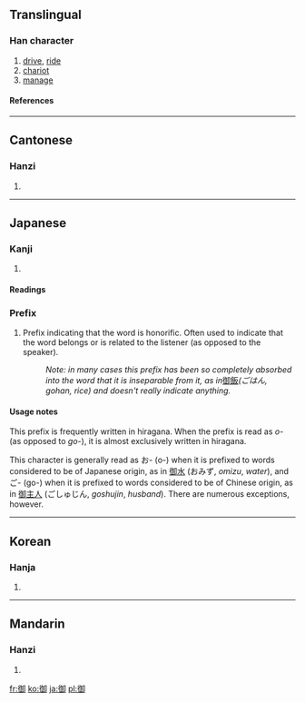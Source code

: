 {{see|御|禦}}
==Translingual==

===Han character===
{{Han char|rn=60|rad=彳|as=08|sn=11|four=2722<sub>0</sub>|canj=竹人人一中 (HOOML)|ids=⿰[[彳]][[卸]]}}
# [[drive]], [[ride]]
# [[chariot]]
# [[manage]]

====References====
{{Han ref|kx=0368.230|dkj=10157|dj=0693.050|hdz=20832.160|uh=5FA1|ud=24481|bh=B173|bd=45427}}

----

==Cantonese==

===Hanzi===
{{yue-hanzi|jyut=|y=yu6}}
# {{defn|Cantonese}}

----
==Japanese==

===Kanji===
{{ja-kanji|grade=c|rs=彳08}}
# {{defn|Japanese}} 

====Readings====
{{ja-readings|on=[[ぎょ]] ([[gyo]]), [[ご]] ([[go]])|kun=[[おん]] ([[on]]), [[おさめる]] ([[osameru]])}}

===Prefix===
{{ja-pos|k|prefix|hira=お|rom=o}}
{{ja-pos|k|prefix|hira=ご|rom=go|hidx=こ'}}

# Prefix indicating that the word is honorific.  Often used to indicate that the word belongs or is related to the listener (as opposed to the speaker).
#: ''Note: in many cases this prefix has been so completely absorbed into the word that it is inseparable from it, as in ''[[御飯]]'' (ごはん, gohan, rice) and doesn't really indicate anything.''

====Usage notes====
This prefix is frequently written in hiragana.  When the prefix is read as ''o-'' (as opposed to ''go-''), it is almost exclusively written in hiragana.

This character is generally read as お- (o-) when it is prefixed to words considered to be of Japanese origin, as in [[御水]] (おみず, ''omizu'', ''water''), and ご- (go-) when it is prefixed to words considered to be of Chinese origin, as in [[御主人]] (ごしゅじん, ''goshujin'', ''husband'').  There are numerous exceptions, however.

----

==Korean==

===Hanja===
{{ko-hanja|hangeul=[[어]], [[아]]|eumhun=|rv=eo, a|mr=ŏ, a|y=e, a}}
# {{defn|Korean}}

----
==Mandarin==

===Hanzi===
{{cmn-hanzi|tra=禦|pin=[[yà]] ([[ya4]]), [[yù]] ([[yu4]])|wg=ya<sup>4</sup>, yü<sup>4</sup>}}
# {{defn|Mandarin}}

[[fr:御]]
[[ko:御]]
[[ja:御]]
[[pl:御]]